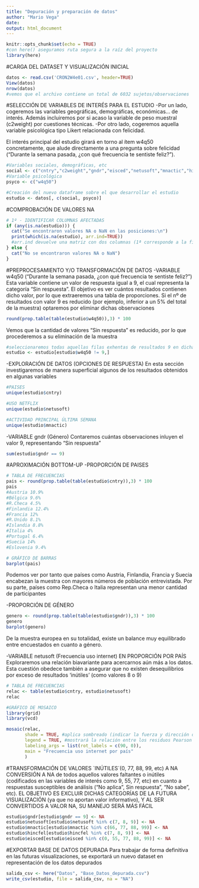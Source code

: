```yaml
---
title: "Depuración y preparación de datos"
author: "Mario Vega"
date: 
output: html_document
---
```


```r
knitr::opts_chunk$set(echo = TRUE)
#con here() aseguramos ruta segura a la raíz del proyecto
library(here) 
```

#CARGA DEL DATASET Y VISUALIZACIÓN INICIAL
```r
datos <- read.csv('CRON2W4e01.csv', header=TRUE)
View(datos)
nrow(datos)
#vemos que el archivo contiene un total de 6032 sujetos/observaciones
```

#SELECCIÓN DE VARIABLES DE INTERÉS PARA EL ESTUDIO
-Por un lado, cogeremos las variables geográficas, demográficas, económicas... de interés. Además incluiremos por si acaso la variable de peso muestral (c2weight) por cuestiones técnicas.
-Por otro lado, cogeremos aquella variable psicológica tipo Likert relacionada con felicidad.

El interés principal del estudio girará en torno al ítem w4q50 concretamente, que alude directamente a una pregunta sobre felicidad ("Durante la semana pasada, ¿con qué frecuencia te sentiste feliz?"). 
```r
#Variables sociales, demográficas, etc
social <- c("cntry","c2weight","gndr","eisced","netusoft","mnactic","hincfel")
#Variable psicológica
psyco <- c("w4q50")

#Creación del nuevo dataframe sobre el que desarrollar el estudio
estudio <- datos[, c(social, psyco)]
```


#COMPROBACIÓN DE VALORES NA
```r
# 1º - IDENTIFICAR COLUMNAS AFECTADAS
if (any(is.na(estudio))) {
  cat("Se encontraron valores NA o NaN en las posiciones:\n")
  print(which(is.na(estudio), arr.ind=TRUE))
  #arr.ind devuelve una matriz con dos columnas (1ª corresponde a la fila; 2ª a la columna)
} else {
  cat("No se encontraron valores NA o NaN")
}
```

#PREPROCESAMIENTO Y/O TRANSFORMACIÓN DE DATOS
-VARIABLE w4q50 ("Durante la semana pasada, ¿con qué frecuencia te sentiste feliz?")
Esta variable contiene un valor de respuesta igual a 9, el cual representa la categoría "Sin respuesta".
El objetivo es ver cuántos resultados contienen dicho valor, por lo que extraeremos una tabla de proporciones.
Si el nº de resultados con valor 9 es reducido (por ejemplo, inferior a un 5% del total de la muestra) optaremos por eliminar dichas observaciones
```r
round(prop.table(table(estudio$w4q50)),3) * 100
```
Vemos que la cantidad de valores "Sin respuesta" es reducido, por lo que procederemos a su eliminación de la muestra
```r
#seleccionaremos todas aquellas filas exhentas de resultados 9 en dicha variable
estudio <- estudio[estudio$w4q50 != 9,]
```


-EXPLORACIÓN DE DATOS (OPCIONES DE RESPUESTA)
En esta sección investigaremos de manera superficial algunos de los resultados obtenidos en algunas variables
```r
#PAISES
unique(estudio$cntry)

#USO NETFLIX
unique(estudio$netusoft)

#ACTIVIDAD PRINCIPAL ÚLTIMA SEMANA
unique(estudio$mnactic)
```


-VARIABLE gndr (Género)
Contaremos cuántas observaciones inluyen el valor 9, representando "Sin respuesta"
```r
sum(estudio$gndr == 9)
```


#APROXIMACIÓN BOTTOM-UP
-PROPORCIÓN DE PAISES
```r
# TABLA DE FRECUENCIAS
pais <- round(prop.table(table(estudio$cntry)),3) * 100
pais
#Austria 10.9%
#Bélgica 9.6%
#R.Checa 4.5%
#Finlandia 12.4%
#Francia 12%
#R.Unido 8.1%
#Islandia 8.8%
#Italia 4%
#Portugal 6.4%
#Suecia 14%
#Eslovenia 9.4%

# GRÁFICO DE BARRAS
barplot(pais)
```
Podemos ver por tanto que países como Austria, Finlandia, Francia y Suecia encabezan la muestra con mayores números de población entrevistada. Por su parte, países como Rep.Checa o Italia representan una menor cantidad de participantes


-PROPORCIÓN DE GÉNERO
```r
genero <- round(prop.table(table(estudio$gndr)),3) * 100
genero
barplot(genero)
```
De la muestra europea en su totalidad, existe un balance muy equilibrado entre encuestados en cuanto a género.


-VARIABLE netusoft (Frecuencia uso internet) EN PROPORCIÓN POR PAÍS
Exploraremos una relación biavariante para acercarnos aún más a los datos.
Esta cuestión obedece también a asegurar que no existen desequilibrios por exceso de resultados 'inútiles' (como valores 8 o 9)
```r
# TABLA DE FRECUENCIAS
relac <- table(estudio$cntry, estudio$netusoft)
relac 

#GRÁFICO DE MOSAICO
library(grid)
library(vcd)

mosaic(relac,
       shade = TRUE, #aplica sombreado (indicar la fuerza y dirección de la asociación entre las variables)
       legend = TRUE, #mostrará la relación entre los residuos Pearson y su significancia en una paleta de colores
       labeling_args = list(rot_labels = c(90, 0)),
       main = "Frecuencia uso internet por país"
       )
```


#TRANSFORMACIÓN DE VALORES `INÚTILES´(0, 77, 88, 99, etc) A NA
CONVERSIÓN A NA de todos aquellos valores faltantes o inútiles (codificados en las variables de interés como 9, 55, 77, etc) en cuanto a respuestas susceptibles de análisis ("No aplica", Sin respuesta", "No sabe", etc).
EL OBJETIVO ES EXCLUIR DICHAS CATEGORÍAS DE LA FUTURA VISUALIZACIÓN (ya que no aportan valor informativo), Y AL SER CONVERTIDOS A VALOR NA, SU MANEJO SERÁ MÁS FÁCIL
```r
estudio$gndr[estudio$gndr == 9] <- NA 
estudio$netusoft[estudio$netusoft %in% c(7, 8, 9)] <- NA
estudio$mnactic[estudio$mnactic %in% c(66, 77, 88, 99)] <- NA
estudio$hincfel[estudio$hincfel %in% c(7, 8, 9)] <- NA
estudio$eisced[estudio$eisced %in% c(0, 55, 77, 88, 99)] <- NA
```


#EXPORTAR BASE DE DATOS DEPURADA
Para trabajar de forma definitiva en las futuras visualizaciones, se exportará un nuevo dataset en representación de los datos depurados
```r
salida_csv <- here("Datos", "Base_Datos_depurada.csv")
write_csv(estudio, file = salida_csv, na = "NA")
```


